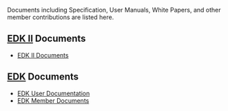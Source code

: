 Documents including Specification, User Manuals, White Papers, and other member contributions are listed here.
==[http://www.tianocore.org/edk2/ EDK II] Documents==
*[[EDK II Documents]]

== [[EDK]] Documents ==
*[[EDK User Documentation]]
*[[EDK Member Documents]]

<!-- [[Category:EDK]] -->
<!-- [[Category:Documents]] -->
<!-- [[Category:EDKII]] -->